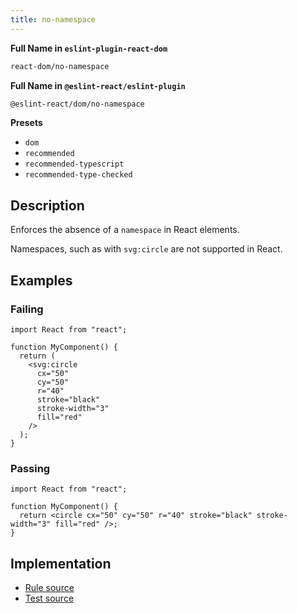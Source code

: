 ```yaml
---
title: no-namespace
---
```


**Full Name in `eslint-plugin-react-dom`**

```sh copy
react-dom/no-namespace
```

**Full Name in `@eslint-react/eslint-plugin`**

```sh copy
@eslint-react/dom/no-namespace
```

**Presets**

- `dom`
- `recommended`
- `recommended-typescript`
- `recommended-type-checked`

## Description

Enforces the absence of a `namespace` in React elements.

Namespaces, such as with `svg:circle` are not supported in React.

## Examples

### Failing

```tsx
import React from "react";

function MyComponent() {
  return (
    <svg:circle
      cx="50"
      cy="50"
      r="40"
      stroke="black"
      stroke-width="3"
      fill="red"
    />
  );
}
```

### Passing

```tsx
import React from "react";

function MyComponent() {
  return <circle cx="50" cy="50" r="40" stroke="black" stroke-width="3" fill="red" />;
}
```

## Implementation

- [Rule source](https://github.com/Rel1cx/eslint-react/tree/main/packages/plugins/eslint-plugin-react-dom/src/rules/no-namespace.ts)
- [Test source](https://github.com/Rel1cx/eslint-react/tree/main/packages/plugins/eslint-plugin-react-dom/src/rules/no-namespace.spec.ts)
